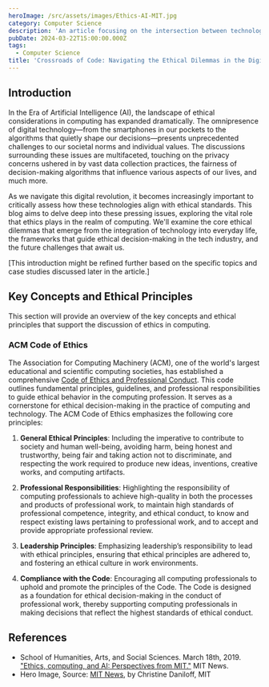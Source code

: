 ```yaml
---
heroImage: /src/assets/images/Ethics-AI-MIT.jpg
category: Computer Science
description: 'An article focusing on the intersection between technology and ethics.'
pubDate: 2024-03-22T15:00:00.000Z
tags:
  - Computer Science
title: 'Crossroads of Code: Navigating the Ethical Dilemmas in the Digital Age'
---
```


## Introduction

In the Era of Artificial Intelligence (AI), the landscape of ethical considerations in computing has expanded dramatically.
The omnipresence of digital technology—from the smartphones in our pockets to the algorithms that quietly shape our decisions—presents unprecedented challenges
to our societal norms and individual values. The discussions surrounding these issues are multifaceted,
touching on the privacy concerns ushered in by vast data collection practices, the fairness of decision-making algorithms that influence various aspects of our lives, and much more.

As we navigate this digital revolution, it becomes increasingly important to critically assess how these technologies align with ethical standards.
This blog aims to delve deep into these pressing issues, exploring the vital role that ethics plays in the realm of computing.
We'll examine the core ethical dilemmas that emerge from the integration of technology into everyday life, the frameworks that guide ethical decision-making in the tech industry,
and the future challenges that await us.

[This introduction might be refined further based on the specific topics and case studies discussed later in the article.]

## Key Concepts and Ethical Principles

This section will provide an overview of the key concepts and ethical principles that support the discussion of ethics in computing.

### ACM Code of Ethics

The Association for Computing Machinery (ACM), one of the world's largest educational and scientific computing societies,
has established a comprehensive [Code of Ethics and Professional Conduct](https://www.acm.org/code-of-ethics).
This code outlines fundamental principles, guidelines, and professional responsibilities to guide ethical behavior in the computing profession.
It serves as a cornerstone for ethical decision-making in the practice of computing and technology. The ACM Code of Ethics emphasizes the following core principles:

1. **General Ethical Principles**:
   Including the imperative to contribute to society and human well-being, avoiding harm, being honest and trustworthy,
   being fair and taking action not to discriminate, and respecting the work required to produce new ideas, inventions, creative works, and computing artifacts.

2. **Professional Responsibilities**:
   Highlighting the responsibility of computing professionals to achieve high-quality in both the processes and products of professional work,
   to maintain high standards of professional competence, integrity, and ethical conduct, to know and respect existing laws pertaining to professional work,
   and to accept and provide appropriate professional review.

3. **Leadership Principles**:
   Emphasizing leadership’s responsibility to lead with ethical principles,
   ensuring that ethical principles are adhered to, and fostering an ethical culture in work environments.

4. **Compliance with the Code**:
   Encouraging all computing professionals to uphold and promote the principles of the Code.
   The Code is designed as a foundation for ethical decision-making in the conduct of professional work,
   thereby supporting computing professionals in making decisions that reflect the highest standards of ethical conduct.

## References

- School of Humanities, Arts, and Social Sciences. March 18th, 2019. ["Ethics, computing, and AI: Perspectives from MIT."](https://news.mit.edu/2019/ethics-computing-and-ai-perspectives-mit-0318) MIT News.
- Hero Image, Source: [MIT News](https://news.mit.edu/2019/ethics-computing-and-ai-perspectives-mit-0318), by Christine Daniloff, MIT
